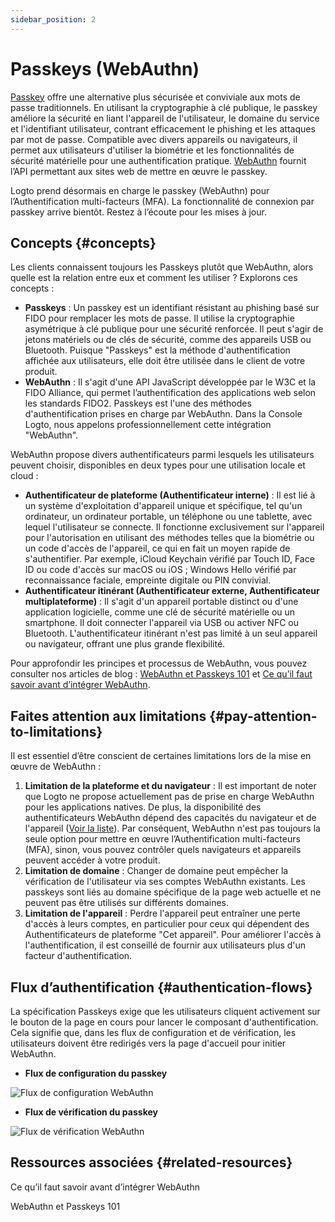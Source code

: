 ```yaml
---
sidebar_position: 2
---
```


# Passkeys (WebAuthn)

[Passkey](https://auth.wiki/passkey) offre une alternative plus sécurisée et conviviale aux mots de passe traditionnels. En utilisant la cryptographie à clé publique, le passkey améliore la sécurité en liant l'appareil de l'utilisateur, le domaine du service et l'identifiant utilisateur, contrant efficacement le phishing et les attaques par mot de passe. Compatible avec divers appareils ou navigateurs, il permet aux utilisateurs d'utiliser la biométrie et les fonctionnalités de sécurité matérielle pour une authentification pratique. [WebAuthn](https://auth.wiki/webauthn) fournit l’API permettant aux sites web de mettre en œuvre le passkey.

Logto prend désormais en charge le passkey (WebAuthn) pour l’Authentification multi-facteurs (MFA). La fonctionnalité de connexion par passkey arrive bientôt. Restez à l’écoute pour les mises à jour.

## Concepts \{#concepts}

Les clients connaissent toujours les Passkeys plutôt que WebAuthn, alors quelle est la relation entre eux et comment les utiliser ? Explorons ces concepts :

- **Passkeys** : Un passkey est un identifiant résistant au phishing basé sur FIDO pour remplacer les mots de passe. Il utilise la cryptographie asymétrique à clé publique pour une sécurité renforcée. Il peut s'agir de jetons matériels ou de clés de sécurité, comme des appareils USB ou Bluetooth. Puisque "Passkeys" est la méthode d'authentification affichée aux utilisateurs, elle doit être utilisée dans le client de votre produit.
- **WebAuthn** : Il s'agit d'une API JavaScript développée par le W3C et la FIDO Alliance, qui permet l’authentification des applications web selon les standards FIDO2. Passkeys est l'une des méthodes d'authentification prises en charge par WebAuthn. Dans la Console Logto, nous appelons professionnellement cette intégration "WebAuthn".

WebAuthn propose divers authentificateurs parmi lesquels les utilisateurs peuvent choisir, disponibles en deux types pour une utilisation locale et cloud :

- **Authentificateur de plateforme (Authentificateur interne)** : Il est lié à un système d'exploitation d'appareil unique et spécifique, tel qu'un ordinateur, un ordinateur portable, un téléphone ou une tablette, avec lequel l'utilisateur se connecte. Il fonctionne exclusivement sur l'appareil pour l'autorisation en utilisant des méthodes telles que la biométrie ou un code d'accès de l'appareil, ce qui en fait un moyen rapide de s'authentifier. Par exemple, iCloud Keychain vérifié par Touch ID, Face ID ou code d'accès sur macOS ou iOS ; Windows Hello vérifié par reconnaissance faciale, empreinte digitale ou PIN convivial.
- **Authentificateur itinérant (Authentificateur externe, Authentificateur multiplateforme)** : Il s'agit d'un appareil portable distinct ou d'une application logicielle, comme une clé de sécurité matérielle ou un smartphone. Il doit connecter l'appareil via USB ou activer NFC ou Bluetooth. L'authentificateur itinérant n'est pas limité à un seul appareil ou navigateur, offrant une plus grande flexibilité.

Pour approfondir les principes et processus de WebAuthn, vous pouvez consulter nos articles de blog : [WebAuthn et Passkeys 101](https://blog.logto.io/web-authn-and-passkey-101/) et [Ce qu’il faut savoir avant d’intégrer WebAuthn](https://blog.logto.io/webauthn-base-knowledge/).

## Faites attention aux limitations \{#pay-attention-to-limitations}

Il est essentiel d’être conscient de certaines limitations lors de la mise en œuvre de WebAuthn :

1. **Limitation de la plateforme et du navigateur** : Il est important de noter que Logto ne propose actuellement pas de prise en charge WebAuthn pour les applications natives. De plus, la disponibilité des authentificateurs WebAuthn dépend des capacités du navigateur et de l'appareil ([Voir la liste](https://caniuse.com/?search=webauthn)). Par conséquent, WebAuthn n'est pas toujours la seule option pour mettre en œuvre l’Authentification multi-facteurs (MFA), sinon, vous pouvez contrôler quels navigateurs et appareils peuvent accéder à votre produit.
2. **Limitation de domaine** : Changer de domaine peut empêcher la vérification de l'utilisateur via ses comptes WebAuthn existants. Les passkeys sont liés au domaine spécifique de la page web actuelle et ne peuvent pas être utilisés sur différents domaines.
3. **Limitation de l'appareil** : Perdre l'appareil peut entraîner une perte d'accès à leurs comptes, en particulier pour ceux qui dépendent des Authentificateurs de plateforme "Cet appareil". Pour améliorer l'accès à l'authentification, il est conseillé de fournir aux utilisateurs plus d'un facteur d'authentification.

## Flux d’authentification \{#authentication-flows}

La spécification Passkeys exige que les utilisateurs cliquent activement sur le bouton de la page en cours pour lancer le composant d'authentification. Cela signifie que, dans les flux de configuration et de vérification, les utilisateurs doivent être redirigés vers la page d'accueil pour initier WebAuthn.

- **Flux de configuration du passkey**

<img src="/img/assets/webauthn-setup-flow.png" alt="Flux de configuration WebAuthn" />

- **Flux de vérification du passkey**

<img src="/img/assets/webauthn-verification-flow.png" alt="Flux de vérification WebAuthn" />

## Ressources associées \{#related-resources}

<Url href="https://blog.logto.io/webauthn-base-knowledge">
  Ce qu’il faut savoir avant d’intégrer WebAuthn
</Url>

<Url href="https://blog.logto.io/web-authn-and-passkey-101">WebAuthn et Passkeys 101</Url>

